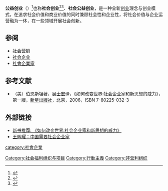 {{请求翻译}}
{{Expand|time=2018-01-27T05:11:24+00:00}}
'''公益创业'''（{{lang-en|Social entrepreneurship}}）<ref>{{cite journal|author1=胡馨|title=什么是“Social Entrepreneurship”(公益创业)|journal=经济社会体制比较|date=2006|url=http://www.ixueshu.com/document/5a6d6027eef5d766.html|accessdate=2018-01-27|archive-date=2018-01-27|archive-url=https://web.archive.org/web/20180127202507/http://www.ixueshu.com/document/5a6d6027eef5d766.html|dead-url=no}}</ref>也称'''社会创业'''<ref name="people">{{cite news|title=公益创业：社会治理的新理念|url=http://gongyi.people.com.cn/n1/2017/0214/c151132-29079816.html|accessdate=2018-01-27|work=中国青年报|date=2017-02-14|archive-date=2018-01-27|archive-url=https://web.archive.org/web/20180127143322/http://gongyi.people.com.cn/n1/2017/0214/c151132-29079816.html|dead-url=no}}</ref><ref>{{cite news|author1=汪忠|title=公益创业，离商业近一点|url=http://chuangye.cyol.com/content/2014-03/24/content_9833971.htm|accessdate=2018-01-27|work=中国青年报|publisher=中青在线|date=2014-03-24|archive-date=2015-11-30|archive-url=https://web.archive.org/web/20151130044841/http://chuangye.cyol.com/content/2014-03/24/content_9833971.htm|dead-url=no}}</ref>、'''社会公益创业'''，是一种全新[[创业|创业]]理念与创业模式，在追求社会价值和商业价值的同时兼顾社会性和企业性，将社会价值与企业运营融为一体，在一些领域开展社会创新{{R|people}}。

== 参阅 ==
* [[社会营销|社会营销]]
* [[社会企业|社会企业]]
* [[社會企業家|社會企業家]]
== 参考文献 ==
{{reflist}}
* （美）伯恩斯坦著，[[吴士宏|吴士宏]]译，《如何改变世界:社会企业家和新思想的威力》，第一版，[[新星出版社|新星出版社]]，北京，2006，ISBN 7-80225-032-3

== 外部链接 ==
* [https://web.archive.org/web/20070311023259/http://lstqw.dllsk.gov.cn/ReadNews.asp?NewsID=544 新书推荐: 《如何改变世界:社会企业家和新思想的威力》]
* [https://web.archive.org/web/20070305065852/http://www.mba.org.cn/mbahtml/54435529/17071_1.html 王辉耀：中国需要社会企业家]

{{Sociology-stub}}
{{管理學|state=autocollapse}}
{{Authority control}}
[[Category:社会福利组织与项目|Category:社会福利组织与项目]]
[[category:社會企業|category:社會企業]]
[[Category:行動主義|Category:行動主義]]
[[Category:非营利组织|Category:非营利组织]]